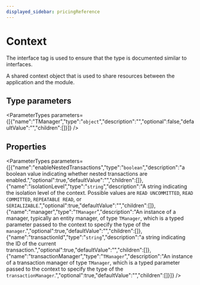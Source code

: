 ```yaml
---
displayed_sidebar: pricingReference
---
```



# Context

The interface tag is used to ensure that the type is documented similar to interfaces.

A shared context object that is used to share resources between the application and the module.

## Type parameters

<ParameterTypes parameters={[{"name":"TManager","type":"`object`","description":"","optional":false,"defaultValue":"","children":[]}]} />

## Properties

<ParameterTypes parameters={[{"name":"enableNestedTransactions","type":"`boolean`","description":"a boolean value indicating whether nested transactions are enabled.","optional":true,"defaultValue":"","children":[]},{"name":"isolationLevel","type":"`string`","description":"A string indicating the isolation level of the context. Possible values are `READ UNCOMMITTED`, `READ COMMITTED`, `REPEATABLE READ`, or `SERIALIZABLE`.","optional":true,"defaultValue":"","children":[]},{"name":"manager","type":"`TManager`","description":"An instance of a manager, typically an entity manager, of type `TManager`, which is a typed parameter passed to the context to specify the type of the `manager`.","optional":true,"defaultValue":"","children":[]},{"name":"transactionId","type":"`string`","description":"a string indicating the ID of the current transaction.","optional":true,"defaultValue":"","children":[]},{"name":"transactionManager","type":"`TManager`","description":"An instance of a transaction manager of type `TManager`, which is a typed parameter passed to the context to specify the type of the `transactionManager`.","optional":true,"defaultValue":"","children":[]}]} />

